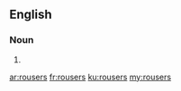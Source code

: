 ==English==

===Noun===
{{head|en|plural}}

# {{plural of|rouser|lang=en|nocat=1}}

[[ar:rousers]]
[[fr:rousers]]
[[ku:rousers]]
[[my:rousers]]